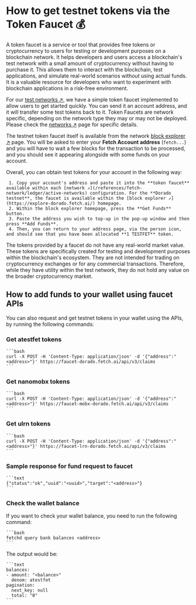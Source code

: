 
# How to get testnet tokens via the Token Faucet 💰

A token faucet is a service or tool that provides free tokens or cryptocurrency to users for testing or development purposes on a blockchain network. It helps developers and users access a blockchain's test network with a small amount of cryptocurrency without having to purchase it. This allows them to interact with the blockchain, test applications, and simulate real-world scenarios without using actual funds. It is a valuable resource for developers who want to experiment with blockchain applications in a risk-free environment.

For our [test networks ↗️](/references/fetch-network/ledger/active-networks#test-nets), we have a simple token faucet implemented to allow users to get started quickly. You can send it an account address, and it will transfer some test tokens back to it. Token Faucets are network specific, depending on the network type they may or may not be deployed. Please check the [networks ↗️](/references/ledger/active-networks) page for specific details.

The testnet token faucet itself is available from the network [block explorer ↗️](/guides/fetch-network/ledger/block-explorer) page. You will be asked to enter your **Fetch Account address** (`fetch...`) and you will have to wait a few blocks for the transaction to be processed, and you should see it appearing alongside with some funds on your account.

Overall, you can obtain test tokens for your account in the following way:

     1. Copy your account's address and paste it into the **token faucet** available within each [network ↗️](/references/fetch-network/ledger/active-networks) configuration. For the **Dorado testnet**, the faucet is available within the [block explorer ↗️](https://explore-dorado.fetch.ai/) homepage.
     2. Within the block explorer homepage, press the **Get Funds** button.
     3. Paste the address you wish to top-up in the pop-up window and then press **Add Funds**.
     4. Then, you can return to your address page, via the person icon, and should see that you have been allocated **1 TESTFET** token.

<Callout type="info" emoji="ℹ️">
  The tokens provided by a faucet do not have any real-world market value. These tokens are specifically created for testing and development purposes within the blockchain's ecosystem. They are not intended for trading on cryptocurrency exchanges or for any commercial transactions. Therefore, while they have utility within the test network, they do not hold any value on the broader cryptocurrency market.
</Callout>

## How to add funds to your wallet using faucet APIs

You can also request and get testnet tokens in your wallet using the APIs, by running the following commands:

### Get atestfet tokens

    ```bash
    curl -X POST -H 'Content-Type: application/json' -d '{"address":"<address>"}' https://faucet-dorado.fetch.ai/api/v3/claims
    ```

### Get nanomobx tokens

    ```bash
    curl -X POST -H 'Content-Type: application/json' -d '{"address":"<address>"}' https://faucet-mobx-dorado.fetch.ai/api/v3/claims
    ```

### Get ulrn tokens

    ```bash
    curl -X POST -H 'Content-Type: application/json' -d '{"address":"<address>"}' https://faucet-lrn-dorado.fetch.ai/api/v3/claims
    ```

### Sample response for fund request to faucet

    ```text
    {"status":"ok","uuid":"<uuid>","target":"<address>"}
    ```

### Check the wallet balance

If you want to check your wallet balance, you need to run the following command:

    ```bash
    fetchd query bank balances <address>
    ```

The output would be:

    ```text
    balances:
    - amount: "<balance>"
      denom: atestfet
    pagination:
      next_key: null
      total: "0"
    ```
